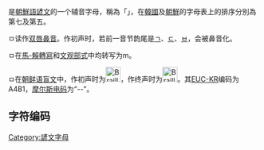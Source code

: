 '''{{lang|ko|ㅁ}}'''是[[朝鮮語|朝鮮語]][[諺文|諺文]]的一个辅音字母，稱為「'''{{lang|ko|미음}}'''」，在[[韓國|韓國]]及[[朝鮮|朝鮮]]的字母表上的排序分別為第七及第五。{{lang|ko|이응}}

ㅁ读作[[双唇鼻音|双唇鼻音]]{{IPA|/m/}}。作初声时，若前一音节韵尾是[[ㄱ|ㄱ]]、[[ㄷ|ㄷ]]、[[ㅂ|ㅂ]]，会被鼻音化。

ㅁ在[[馬科恩-賴肖爾轉寫系統|馬-賴轉寫]]和[[文化观光部2000年式|文观部式]]中均转写为m。

ㅁ在[[朝鲜语盲文|朝鲜语盲文]]中，作初声时为[[File:Braille_E5.svg|30px]]，作终声时为[[File:Braille_QuestionMark.svg|30px]]。其[[EUC|EUC-KR]]编码为A4B1，[[摩尔斯电码|摩尔斯电码]]为“--”。

== 字符编码 ==
{{諺文輔音字母編碼|
| 닿소리=ㅁ | 닿소리 코드=U+3141 | 닿소리 HTML=&#12609;
| 첫소리=ᄆ | 첫소리 코드=U+1106 | 첫소리 HTML=&#4358;
| 끝소리=ᆷ | 끝소리 코드=U+11B7 | 끝소리 HTML=&#4535;
| 한양첫= | 한양첫 코드=U+F7A8 | 한양첫 HTML=&#63400;
| 한양끝= | 한양끝 코드=U+F8AA | 한양끝 HTML=&#63658;
|   반각=ﾱ |   반각 코드=U+FFB1 |   반각 HTML=&#65457;
}}

{{writingsystem-stub}}
{{諺文}}

[[Category:諺文字母|Category:諺文字母]]